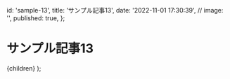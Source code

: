 
  id: 'sample-13',
  title: 'サンプル記事13',
  date: '2022-11-01 17:30:39',
  // image: '',
  published: true,
};

# サンプル記事13

  <ArticleLayout meta={meta}>{children}</ArticleLayout>
);

